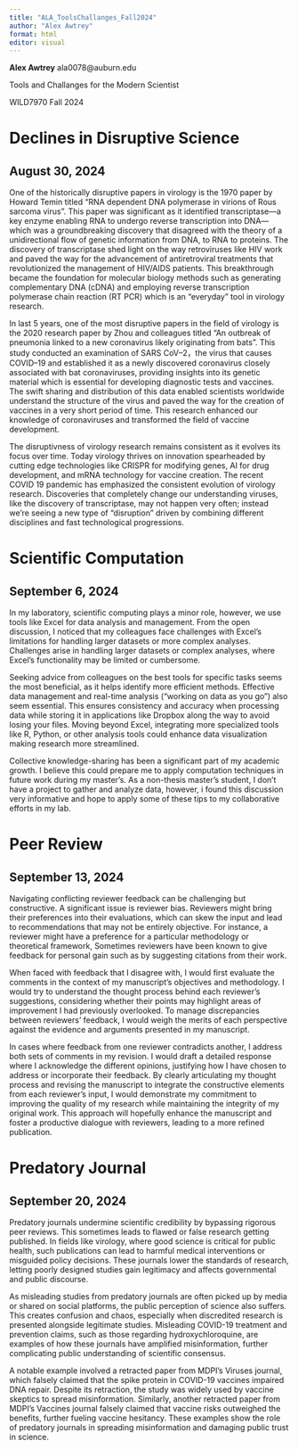 ```yaml
---
title: "ALA_ToolsChallanges_Fall2024"
author: "Alex Awtrey"
format: html
editor: visual
---
```


**Alex Awtrey** ala0078\@auburn.edu

Tools and Challanges for the Modern Scientist

WILD7970 Fall 2024

# Declines in Disruptive Science

## August 30, 2024

One of the historically disruptive papers in virology is the 1970 paper by Howard Temin titled "RNA dependent DNA polymerase in virions of Rous sarcoma virus". This paper was significant as it identified transcriptase—a key enzyme enabling RNA to undergo reverse transcription into DNA— which was a groundbreaking discovery that disagreed with the theory of a unidirectional flow of genetic information from DNA, to RNA to proteins. The discovery of transcriptase shed light on the way retroviruses like HIV work and paved the way for the advancement of antiretroviral treatments that revolutionized the management of HIV/AIDS patients. This breakthrough became the foundation for molecular biology methods such as generating complementary DNA (cDNA) and employing reverse transcription polymerase chain reaction (RT PCR) which is an "everyday" tool in virology research.

In last 5 years, one of the most disruptive papers in the field of virology is the 2020 research paper by Zhou and colleagues titled "An outbreak of pneumonia linked to a new coronavirus likely originating from bats ". This study conducted an examination of SARS CoV–2，the virus that causes COVID–19 and established it as a newly discovered coronavirus closely associated with bat coronaviruses, providing insights into its genetic material which is essential for developing diagnostic tests and vaccines. The swift sharing and distribution of this data enabled scientists worldwide understand the structure of the virus and paved the way for the creation of vaccines in a very short period of time. This research enhanced our knowledge of coronaviruses and transformed the field of vaccine development.

The disruptivness of virology research remains consistent as it evolves its focus over time. Today virology thrives on innovation spearheaded by cutting edge technologies like CRISPR for modifying genes, AI for drug development, and mRNA technology for vaccine creation. The recent COVID 19 pandemic has emphasized the consistent evolution of virology research. Discoveries that completely change our understanding viruses, like the discovery of transcriptase, may not happen very often; instead we're seeing a new type of "disruption” driven by combining different disciplines and fast technological progressions.

# Scientific Computation

## September 6, 2024

In my laboratory, scientific computing plays a minor role, however, we use tools like Excel for data analysis and management. From the open discussion, I noticed that my colleagues face challenges with Excel’s limitations for handling larger datasets or more complex analyses. Challenges arise in handling larger datasets or complex analyses, where Excel's functionality may be limited or cumbersome. 

Seeking advice from colleagues on the best tools for specific tasks seems the most beneficial, as it helps identify more efficient methods. Effective data management and real-time analysis ("working on data as you go") also seem essential. This ensures consistency and accuracy when processing data while storing it in applications like Dropbox along the way to avoid losing your files. Moving beyond Excel, integrating more specialized tools like R, Python, or other analysis tools could enhance data visualization making research more streamlined.

Collective knowledge-sharing has been a significant part of my academic growth. I believe this could prepare me to apply computation techniques in future work during my master's. As a non-thesis master's student, I don't have a project to gather and analyze data, however, i found this discussion very informative and hope to apply some of these tips to my collaborative efforts in my lab. 

# Peer Review

## September 13, 2024

Navigating conflicting reviewer feedback can be challenging but constructive. A significant issue is reviewer bias. Reviewers might bring their preferences into their evaluations, which can skew the input and lead to recommendations that may not be entirely objective. For instance, a reviewer might have a preference for a particular methodology or theoretical framework, Sometimes reviewers have been known to give feedback for personal gain such as by suggesting citations from their work. 

When faced with feedback that I disagree with, I would first evaluate the comments in the context of my manuscript's objectives and methodology. I would try to understand the thought process behind each reviewer's suggestions, considering whether their points may highlight areas of improvement I had previously overlooked. To manage discrepancies between reviewers' feedback, I would weigh the merits of each perspective against the evidence and arguments presented in my manuscript. 

In cases where feedback from one reviewer contradicts another, I address both sets of comments in my revision. I would draft a detailed response where I acknowledge the different opinions, justifying how I have chosen to address or incorporate their feedback. By clearly articulating my thought process and revising the manuscript to integrate the constructive elements from each reviewer's input, I would demonstrate my commitment to improving the quality of my research while maintaining the integrity of my original work. This approach will hopefully enhance the manuscript and foster a productive dialogue with reviewers, leading to a more refined publication.

# Predatory Journal 

## September 20, 2024

Predatory journals undermine scientific credibility by bypassing rigorous peer reviews. This sometimes leads to flawed or false research getting published. In fields like virology, where good science is critical for public health, such publications can lead to harmful medical interventions or misguided policy decisions. These journals lower the standards of research, letting poorly designed studies gain legitimacy and affects governmental and public discourse.

As misleading studies from predatory journals are often picked up by media or shared on social platforms, the public perception of science also suffers. This creates confusion and chaos, especially when discredited research is presented alongside legitimate studies. Misleading COVID-19 treatment and prevention claims, such as those regarding hydroxychloroquine, are examples of how these journals have amplified misinformation, further complicating public understanding of scientific consensus. 

A notable example involved a retracted paper from MDPI’s Viruses journal, which falsely claimed that the spike protein in COVID-19 vaccines impaired DNA repair. Despite its retraction, the study was widely used by vaccine skeptics to spread misinformation. Similarly, another retracted paper from MDPI's Vaccines journal falsely claimed that vaccine risks outweighed the benefits, further fueling vaccine hesitancy. These examples show the role of predatory journals in spreading misinformation and damaging public trust in science.
